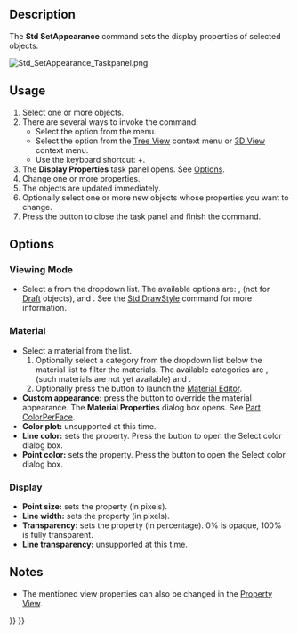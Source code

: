 <languages/>

{{Docnav
|[[Std_SetMaterial|SetMaterial]]
|[[Std_RandomColor|RandomColor]]
|[[Std_View_Menu|Std View Menu]]
|IconL=Std_SetMaterial.svg
|IconR=Std_RandomColor.svg
|IconC=Freecad.svg
}}

{{GuiCommand
|Name=Std SetAppearance
|MenuLocation=View → Appearance
|Workbenches=[[Material_Workbench|Material]], [[Part_Workbench|Part]], [[PartDesign_Workbench|PartDesign]] and more
|Shortcut={{KEY|Ctrl}}+{{KEY|D}}
|SeeAlso=[[Std_SetMaterial|Std SetMaterial]], [[Part_ColorPerFace|Part ColorPerFace]]
}}

==Description==

The '''Std SetAppearance''' command sets the display properties of selected objects.

[[Image:Std_SetAppearance_Taskpanel.png]]
{{Caption|The Display Properties task panel}}

==Usage==

# Select one or more objects.
# There are several ways to invoke the command:
#* Select the {{MenuCommand|View → [[Image:Std_SetAppearance.svg|16px]] Appearance}} option from the menu.
#* Select the {{MenuCommand|[[Image:Std_SetAppearance.svg|16px]] Appearance}} option from the [[Tree_View|Tree View]] context menu or [[3D_View|3D View]] context menu.
#* Use the keyboard shortcut: {{KEY|Ctrl}}+{{KEY|D}}.
# The '''Display Properties''' task panel opens. See [[#Options|Options]].
# Change one or more properties.
# The objects are updated immediately.
# Optionally select one or more new objects whose properties you want to change.
# Press the {{Button|Close}} button to close the task panel and finish the command.

==Options==

===Viewing Mode===

* Select a {{PropertyView|Display Mode}} from the dropdown list. The available options are: {{Value|Flat Lines}}, {{Value|Shaded}} (not for [[Draft_Workbench|Draft]] objects), {{Value|Wireframe}} and {{Value|Points}}. See the [[Std_DrawStyle|Std DrawStyle]] command for more information.

===Material===

* Select a material from the list.
*# Optionally select a category from the dropdown list below the material list to filter the materials. The available categories are {{Value|Basic appearance}}, {{Value|Texture appearance}} (such materials are not yet available) and {{Value|All materials}}.
*# Optionally press the {{Button|Launch Editor}} button to launch the [[Material_Edit|Material Editor]].
* '''Custom appearance:''' press the {{Button|Appearance}} button to override the material appearance. The '''Material Properties''' dialog box opens. See [[Part_ColorPerFace#Usage|Part ColorPerFace]].
* '''Color plot:''' unsupported at this time.
* '''Line color:''' sets the {{PropertyView|Line Color}} property. Press the button to open the Select color dialog box.
* '''Point color:''' sets the {{PropertyView|Point Color}} property. Press the button to open the Select color dialog box.

===Display===

* '''Point size:''' sets the {{PropertyView|Point Size}} property (in pixels).
* '''Line width:''' sets the {{PropertyView|Line Width}} property (in pixels).
* '''Transparency:''' sets the {{PropertyView|Transparency}} property (in percentage). 0% is opaque, 100% is fully transparent.
* '''Line transparency:''' unsupported at this time.

==Notes==

* The mentioned view properties can also be changed in the [[Property_View|Property View]].


{{Docnav
|[[Std_SetMaterial|SetMaterial]]
|[[Std_RandomColor|RandomColor]]
|[[Std_View_Menu|Std View Menu]]
|IconL=Std_SetMaterial.svg
|IconR=Std_RandomColor.svg
|IconC=Freecad.svg
}}

{{Std_Base_navi{{#translation:}}}}
{{Userdocnavi{{#translation:}}}}